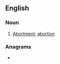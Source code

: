 ==English==

===Noun===
{{en-noun|-|s}}

# {{lb|en|obsolete}} [[abortment|Abortment]]; [[abortion]]
#: {{rfquotek|Joseph Hall}}

===Anagrams===
* {{anagrams|en|bantersome}}
